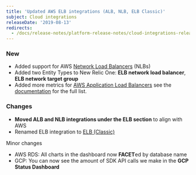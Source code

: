 ```yaml
---
title: 'Updated AWS ELB integrations (ALB, NLB, ELB Classic)'
subject: Cloud integrations
releaseDate: '2019-08-13'
redirects:
  - /docs/release-notes/platform-release-notes/cloud-integrations-release-notes/2019-08-12-integrations-updated-aws-elb-integrations-alb-nlb-elb-classic
---
```


### New

* Added support for AWS [Network Load Balancers](https://docs.newrelic.com/docs/integrations/amazon-integrations/aws-integrations-list/aws-albnlb-monitoring-integration) (NLBs)
* Added two Entity Types to New Relic One: **ELB network load balancer**, **ELB network target group**
* Added more metrics for [AWS Application Load Balancers](https://docs.newrelic.com/docs/integrations/amazon-integrations/aws-integrations-list/aws-albnlb-monitoring-integration) see the [documentation](https://docs.newrelic.com/docs/integrations/amazon-integrations/aws-integrations-list/aws-albnlb-monitoring-integration) for the full list.

### Changes

* **Moved ALB and NLB integrations under the ELB section** to align with AWS
* Renamed ELB integration to [ELB (Classic)](https://docs.newrelic.com/docs/integrations/amazon-integrations/aws-integrations-list/aws-elb-classic-monitoring-integration)

Minor changes

* AWS RDS: All charts in the dashboard now **FACET**ed by database name
* GCP: You can now see the amount of SDK API calls we make in the **GCP Status Dashboard**
